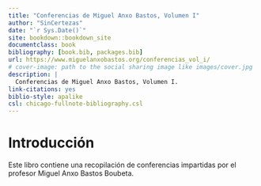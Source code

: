 ```yaml
--- 
title: "Conferencias de Miguel Anxo Bastos, Volumen I"
author: "SinCertezas"
date: "`r Sys.Date()`"
site: bookdown::bookdown_site
documentclass: book
bibliography: [book.bib, packages.bib]
url: https://www.miguelanxobastos.org/conferencias_vol_i/
# cover-image: path to the social sharing image like images/cover.jpg
description: |
  Conferencias de Miguel Anxo Bastos, Volumen I.
link-citations: yes
biblio-style: apalike
csl: chicago-fullnote-bibliography.csl
---
```


# Introducción

Este libro contiene una recopilación de conferencias impartidas por el profesor
Miguel Anxo Bastos Boubeta.

